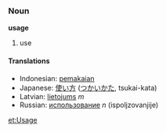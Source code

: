 ===Noun===
'''usage'''
# use {{stub}}

====Translations====
*Indonesian: [[pakai|pemakaian]]
*Japanese: [[使い方]] ([[つかいかた]], tsukai-kata)
*Latvian: [[lietojums]] ''m''
*Russian: [[использование]] ''n'' (ispoljzovanjije)

[[et:Usage]]